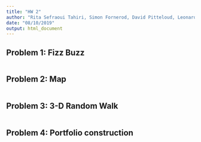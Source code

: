 ```yaml
---
title: "HW 2"
author: "Rita Sefraoui Tahiri, Simon Fornerod, David Pitteloud, Leonard Philippossian, Alexandre Schroeter"
date: "08/10/2019"
output: html_document
---
```


## Problem 1: Fizz Buzz
```r

```

## Problem 2: Map
```r

```


## Problem 3: 3-D Random Walk

```r

```


## Problem 4: Portfolio construction
```r

```
